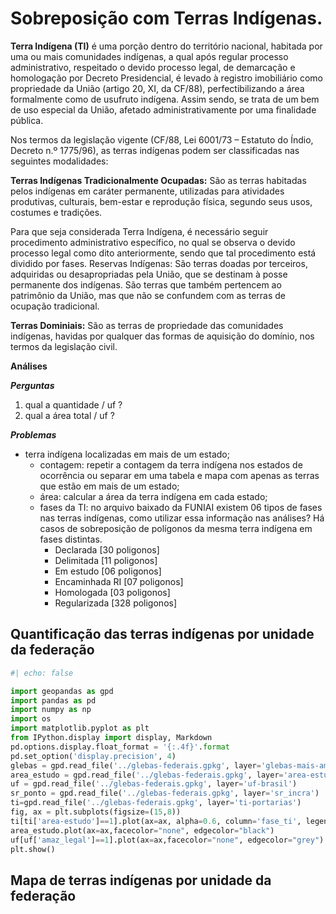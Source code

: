 # Sobreposição com Terras Indígenas.

:::{.text-justify}

**Terra Indígena (TI)** é uma porção dentro do território nacional, habitada por uma ou mais comunidades indígenas, a qual após regular processo administrativo, respeitado o devido processo legal, de demarcação e homologação por Decreto Presidencial, é levado à registro imobiliário como propriedade da União (artigo 20, XI, da CF/88), perfectibilizando a área formalmente como de usufruto indígena. Assim sendo, se trata de um bem de uso especial da União, afetado administrativamente por uma finalidade pública.

Nos termos da legislação vigente (CF/88, Lei 6001/73 – Estatuto do Índio, Decreto n.º 1775/96), as terras indígenas podem ser classificadas nas seguintes modalidades:

**Terras Indígenas Tradicionalmente Ocupadas:** São as terras habitadas pelos indígenas em caráter permanente, utilizadas para atividades produtivas, culturais, bem-estar e reprodução física, segundo seus usos, costumes e tradições.

Para que seja considerada Terra Indígena, é necessário seguir procedimento administrativo específico, no qual se observa o devido processo legal como dito anteriormente, sendo que tal procedimento está dividido por fases.
Reservas Indígenas: São terras doadas por terceiros, adquiridas ou desapropriadas pela União, que se destinam à posse permanente dos indígenas. São terras que também pertencem ao patrimônio da União, mas que não se confundem com as terras de ocupação tradicional.

**Terras Dominiais:** São as terras de propriedade das comunidades indígenas, havidas por qualquer das formas de aquisição do domínio, nos termos da legislação civil.

:::

:::{.analise}
**Análises**

**_Perguntas_**

1. qual a quantidade / uf ?
2. qual a área total / uf ?

**_Problemas_**

- terra indígena localizadas em mais de um estado;
  - contagem: repetir a contagem da terra indígena nos estados de ocorrência ou separar em uma tabela e mapa com apenas as terras que estão em mais de um estado;
  - área: calcular a área da terra indígena em cada estado;
  - fases da TI: no arquivo baixado da FUNIAI existem 06 tipos de fases nas terras indígenas, como utilizar essa informação nas análises? Há casos de sobreposição de polígonos da mesma terra indígena em fases distintas.
    - Declarada [30 poligonos]
    - Delimitada [11 poligonos]
    - Em estudo [06 poligonos]
    - Encaminhada RI [07 poligonos]
    - Homologada [03 poligonos]
    - Regularizada [328 poligonos]

:::


## Quantificação das terras indígenas por unidade da federação

```python
#| echo: false

import geopandas as gpd
import pandas as pd
import numpy as np
import os
import matplotlib.pyplot as plt
from IPython.display import display, Markdown
pd.options.display.float_format = '{:.4f}'.format
pd.set_option('display.precision', 4)
glebas = gpd.read_file('../glebas-federais.gpkg', layer='glebas-mais-amazonia')
area_estudo = gpd.read_file('../glebas-federais.gpkg', layer='area-estudo')
uf = gpd.read_file('../glebas-federais.gpkg', layer='uf-brasil')
sr_ponto = gpd.read_file('../glebas-federais.gpkg', layer='sr_incra')
ti=gpd.read_file('../glebas-federais.gpkg', layer='ti-portarias')
fig, ax = plt.subplots(figsize=(15,8))
ti[ti['area-estudo']==1].plot(ax=ax, alpha=0.6, column='fase_ti', legend=True)
area_estudo.plot(ax=ax,facecolor="none", edgecolor="black")
uf[uf['amaz_legal']==1].plot(ax=ax,facecolor="none", edgecolor="grey")
plt.show()
```

## Mapa de terras indígenas por unidade da federação
